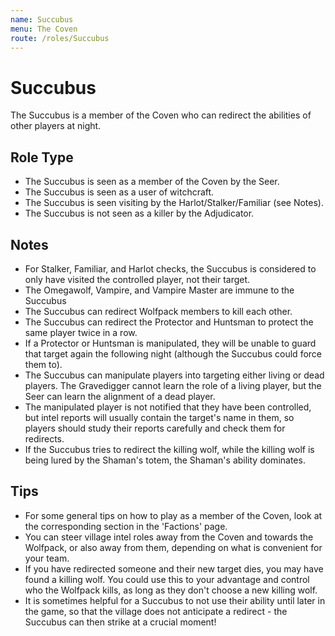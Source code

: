 ```yaml
---
name: Succubus
menu: The Coven
route: /roles/Succubus
---
```


# Succubus

The Succubus is a member of the Coven who can redirect the abilities of other players at night.

## Role Type

- The Succubus is seen as a member of the Coven by the Seer.
- The Succubus is seen as a user of witchcraft.
- The Succubus is seen visiting by the Harlot/Stalker/Familiar (see Notes).
- The Succubus is not seen as a killer by the Adjudicator.

## Notes

- For Stalker, Familiar, and Harlot checks, the Succubus is considered to only have visited the controlled player, not their target.
- The Omegawolf, Vampire, and Vampire Master are immune to the Succubus
- The Succubus can redirect Wolfpack members to kill each other.
- The Succubus can redirect the Protector and Huntsman to protect the same player twice in a row.
- If a Protector or Huntsman is manipulated, they will be unable to guard that target again the following night (although the Succubus could force them to).
- The Succubus can manipulate players into targeting either living or dead players. The Gravedigger cannot learn the role of a living player, but the Seer can learn the alignment of a dead player.
- The manipulated player is not notified that they have been controlled, but intel reports will usually contain the target's name in them, so players should study their reports carefully and check them for redirects.
- If the Succubus tries to redirect the killing wolf, while the killing wolf is being lured by the Shaman's totem, the Shaman's ability dominates.

## Tips

- For some general tips on how to play as a member of the Coven, look at the corresponding section in the 'Factions' page.
- You can steer village intel roles away from the Coven and towards the Wolfpack, or also away from them, depending on what is convenient for your team.
- If you have redirected someone and their new target dies, you may have found a killing wolf. You could use this to your advantage and control who the Wolfpack kills, as long as they don't choose a new killing wolf.
- It is sometimes helpful for a Succubus to not use their ability until later in the game, so that the village does not anticipate a redirect - the Succubus can then strike at a crucial moment!
